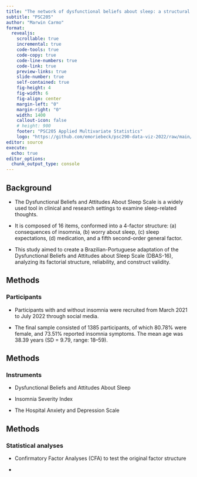 ```yaml
---
title: "The network of dysfunctional beliefs about sleep: a structural re-analysis of the DBAS-16"
subtitle: "PSC205"
author: "Marwin Carmo"
format: 
  revealjs:
    scrollable: true
    incremental: true
    code-tools: true
    code-copy: true
    code-line-numbers: true
    code-link: true
    preview-links: true
    slide-number: true
    self-contained: true
    fig-height: 4
    fig-width: 6
    fig-align: center
    margin-left: "0"
    margin-right: "0"
    width: 1400
    callout-icon: false
    # height: 900
    footer: "PSC205 Applied Multivariate Statistics"
    logo: "https://github.com/emoriebeck/psc290-data-viz-2022/raw/main/01-week1-intro/02-code/02-images/ucdavis_logo_blue.png"
editor: source
execute:
  echo: true
editor_options: 
  chunk_output_type: console
---
```


## Background

- The Dysfunctional Beliefs and Attitudes About Sleep Scale is a widely used tool in clinical and research settings to examine sleep-related thoughts.

- It is composed of 16 items, conformed into a 4-factor structure: (a) consequences of insomnia, (b) worry about sleep, (c) sleep expectations, (d) medication, and a fifth second-order general factor.

- This study aimed to create a Brazilian-Portuguese adaptation of the Dysfunctional Beliefs and Attitudes about Sleep Scale (DBAS-16), analyzing its factorial structure, reliability, and construct validity. 

## Methods

### Participants

- Participants with and without insomnia were recruited from March 2021 to July 2022 through social media.

- The final sample consisted of 1385 participants, of which 80.78% were female, and 73.51% reported insomnia symptoms. The mean age was 38.39 years (SD = 9.79, range: 18--59). 

## Methods

### Instruments

- Dysfunctional Beliefs and Attitudes About Sleep

- Insomnia Severity Index

- The Hospital Anxiety and Depression Scale

## Methods

### Statistical analyses

- Confirmatory Factor Analyses (CFA) to test the original factor structure

- 

